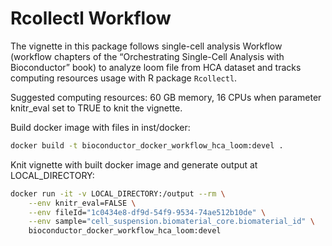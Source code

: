 # Rcollectl Workflow

The vignette in this package follows single-cell analysis Workflow (workflow chapters of the “Orchestrating Single-Cell Analysis with Bioconductor” book) to analyze loom file from HCA dataset and tracks computing resources usage with R package `Rcollectl`.

Suggested computing resources: 60 GB memory, 16 CPUs when parameter knitr_eval set to TRUE to knit the vignette.

Build docker image with files in inst/docker:
```bash
docker build -t bioconductor_docker_workflow_hca_loom:devel .
```

Knit vignette with built docker image and generate output at LOCAL_DIRECTORY:
```bash
docker run -it -v LOCAL_DIRECTORY:/output --rm \
	--env knitr_eval=FALSE \
	--env fileId="1c0434e8-df9d-54f9-9534-74ae512b10de" \
	--env sample="cell_suspension.biomaterial_core.biomaterial_id" \
	bioconductor_docker_workflow_hca_loom:devel 
```
